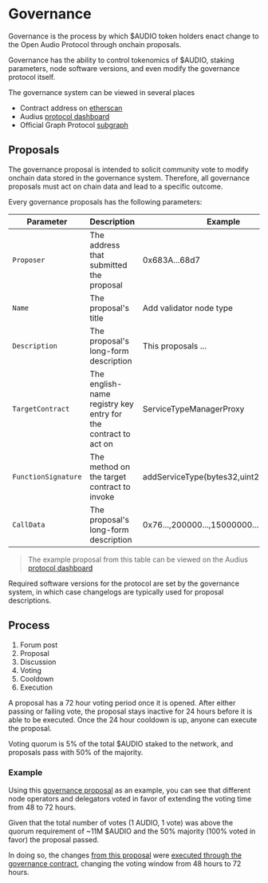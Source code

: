 # Governance

Governance is the process by which \$AUDIO token holders enact change to the Open Audio Protocol through onchain proposals.

Governance has the ability to control tokenomics of \$AUDIO, staking parameters, node software versions, and even modify the governance protocol itself.

The governance system can be viewed in several places
* Contract address on [etherscan](https://etherscan.io/address/0x4DEcA517D6817B6510798b7328F2314d3003AbAC#readProxyContract)
* Audius [protocol dashboard](https://dashboard.audius.org/#/governance)
* Official Graph Protocol [subgraph](https://thegraph.com/explorer/subgraphs/F8TjrYuTLohz64J8uuDke9htSR1aY9TGCuEjJVVjUJaD?view=Query&chain=arbitrum-one)

## Proposals

The governance proposal is intended to solicit community vote to modify onchain data stored in the governance system. Therefore, all governance proposals must act on chain data and lead to a specific outcome.

Every governance proposals has the following parameters:

| Parameter           | Description                                                    | Example                                 |
|---------------------|----------------------------------------------------------------|-----------------------------------------|
| `Proposer`          | The address that submitted the proposal                        | 0x683A...68d7                           |
| `Name`              | The proposal's title                                           | Add validator node type                 |
| `Description`       | The proposal's long-form description                           | This proposals ...                      |
| `TargetContract`    | The english-name registry key entry for the contract to act on | ServiceTypeManagerProxy                 |
| `FunctionSignature` | The method on the target contract to invoke                    | addServiceType(bytes32,uint256,unit256) |
| `CallData`          | The proposal's long-form description                           | 0x76...,200000...,15000000...           |
> The example proposal from this table can be viewed on the Audius [protocol dashboard](https://dashboard.audius.org/#/governance/proposal/156)

Required software versions for the protocol are set by the governance system, in which case changelogs are typically used for proposal descriptions.



## Process

1. Forum post
2. Proposal
3. Discussion
4. Voting
5. Cooldown
6. Execution

A proposal has a 72 hour voting period once it is opened. After either passing or failing vote, the proposal stays inactive for 24 hours before it is able to be executed. Once the 24 hour cooldown is up, anyone can execute the proposal.

Voting quorum is 5% of the total \$AUDIO staked to the network, and proposals pass with 50% of the majority.

### Example

Using this
[governance proposal](https://dashboard.audius.org/#/governance/proposal/9) as an
example, you can see that different node operators and delegators voted in favor of extending the
voting time from 48 to 72 hours.

Given that the total number of votes \(1 AUDIO, 1 vote\) was above the quorum requirement of ~11M
\$AUDIO and the 50% majority \(100% voted in favor\) the proposal passed.

In doing so, the changes
[from this proposal](https://etherscan.io/tx/0xd4e14895b2a22b48469a43923ab7b30bee75f9a688941933430b3dae9510b8a6)
were
[executed through the governance contract](https://etherscan.io/tx/0x4396652fb9c1116cec5900f412608dfba7a3ec1b9967f4109a8ec3e09d3a75af),
changing the voting window from 48 hours to 72 hours.
